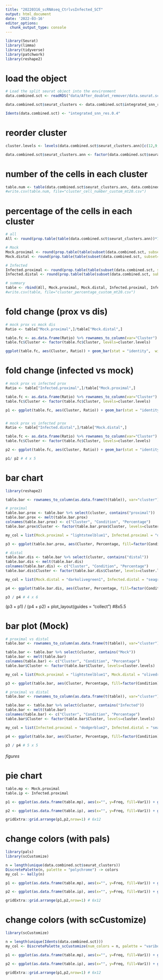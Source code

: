 ```yaml
---
title: "20220316_scRNAseq_CtrlvsInfected_SCT"
output: html_document
date: '2022-03-16'
editor_options: 
  chunk_output_type: console
---
```


```r
library(Seurat)
library(limma)
library(tidyverse)
library(patchwork)
library(reshape2)
```

# load the object
```r
# Load the split seurat object into the environment
data.combined.sct <- readRDS("data/After_doublet_remover/data.seurat.sct.PrepSCTFindMarkers_custom_mt20.rds")

data.combined.sct$seurat_clusters <- data.combined.sct$integrated_snn_res.0.4

Idents(data.combined.sct) <- "integrated_snn_res.0.4"
```

# reorder cluster
```r
cluster.levels <- levels(data.combined.sct$seurat_clusters.ann)[c(12,9,1:8,10,11,13,14)]

data.combined.sct$seurat_clusters.ann <- factor(data.combined.sct$seurat_clusters.ann, levels=cluster.levels)
```

# number of the cells in each cluster
```r
table.num <- table(data.combined.sct$seurat_clusters.ann, data.combined.sct$orig.ident)
#write.csv(table.num, file="cluster_cell_number_custom_mt20.csv")
```

# percentage of the cells in each cluster
```r
# all
All <- round(prop.table(table(data.combined.sct$seurat_clusters.ann))*100,1)

# Mock
Mock.proximal <- round(prop.table(table(subset(data.combined.sct, subset=orig.ident=="Mock.prox")$seurat_clusters.ann))*100,1)
Mock.distal <- round(prop.table(table(subset(data.combined.sct, subset=orig.ident=="Mock.dis")$seurat_clusters.ann))*100,1)

# Infected
Infected.proximal <- round(prop.table(table(subset(data.combined.sct, subset=orig.ident=="Infected.prox")$seurat_clusters.ann))*100,1)
Infected.distal <- round(prop.table(table(subset(data.combined.sct, subset=orig.ident=="Infected.dis")$seurat_clusters.ann))*100,1)

# summary
table <- rbind(All, Mock.proximal, Mock.distal, Infected.proximal, Infected.distal)
#write.csv(table, file="cluster_percentage_custom_mt20.csv")
```

# fold change (prox vs dis)
```r
# mock prox vs mock dis 
Ratio <- table["Mock.proximal",]/table["Mock.distal",]

table.fc <- as.data.frame(Ratio) %>% rownames_to_column(var="Cluster")
table.fc$Cluster <- factor(table.fc$Cluster, levels=cluster.levels)

ggplot(table.fc, aes(Cluster, Ratio)) + geom_bar(stat = "identity",  width = 0.4, position=position_dodge(width = 0.5)) + scale_fill_manual("grey60") + geom_hline(yintercept=1,linetype=2) + ylab("Ratio (Prox/Dis)") + ylim(0,2) + theme_bw() + theme(axis.text.x = element_text(angle = 45, vjust = 0.8, hjust= 0.8)) # 3 x 4 
```

# fold change (infected vs mock)
```r
# mock prox vs infected prox
Ratio <- table["Infected.proximal",]/table["Mock.proximal",]

table.fc <- as.data.frame(Ratio) %>% rownames_to_column(var="Cluster")
table.fc$Cluster <- factor(table.fc$Cluster, levels=cluster.levels)

p1 <- ggplot(table.fc, aes(Cluster, Ratio)) + geom_bar(stat = "identity",  width = 0.4, position=position_dodge(width = 0.5)) + scale_fill_manual("grey60") + theme_bw() + geom_hline(yintercept=1,linetype=2, color="firebrick2") + ylab("Ratio (Infected/Mock)") + ggtitle("Proximal") + theme(axis.text.x = element_text(angle = 45, vjust = 0.8, hjust= 0.8)) + ylim(0,2) # 4 x 8 


# mock prox vs infected prox
Ratio <- table["Infected.distal",]/table["Mock.distal",]

table.fc <- as.data.frame(Ratio) %>% rownames_to_column(var="Cluster")
table.fc$Cluster <- factor(table.fc$Cluster, levels=cluster.levels)

p2 <- ggplot(table.fc, aes(Cluster, Ratio)) + geom_bar(stat = "identity",  width = 0.4, position=position_dodge(width = 0.5)) + scale_fill_manual("grey60") + theme_bw() + geom_hline(yintercept=1,linetype=2, color="firebrick2") + ylab("Ratio (Infected/Mock)") + ggtitle("Distal") + theme(axis.text.x = element_text(angle = 45, vjust = 0.8, hjust= 0.8))

p1/ p2 # 4 x 5
```

# bar chart 
```r
library(reshape2)

table.bar <- rownames_to_column(as.data.frame(t(table)), var="cluster")

# proximal
table.bar.prox <- table.bar %>% select(cluster, contains("proximal"))
table.bar.prox <- melt(table.bar.prox)
colnames(table.bar.prox) <- c("Cluster", "Condition", "Percentage")
table.bar.prox$Cluster <- factor(table.bar.prox$Cluster, levels=cluster.levels)

my_col = list(Mock.proximal = "lightsteelblue1", Infected.proximal = "dodgerblue3")

p3 <- ggplot(table.bar.prox, aes(Cluster, Percentage, fill=factor(Condition))) + geom_bar(stat = "identity",  width = 0.4, position=position_dodge(width = 0.5)) + scale_fill_manual(values=my_col) + theme_bw() + ylim(0, 25) + ggtitle("Proximal") + theme(axis.text.x = element_text(angle = 45, vjust = 0.8, hjust= 0.8))

# distal
table.bar.dis <- table.bar %>% select(cluster, contains("distal"))
table.bar.dis <- melt(table.bar.dis)
colnames(table.bar.dis) <- c("Cluster", "Condition", "Percentage")
table.bar.dis$Cluster <- factor(table.bar.dis$Cluster, levels=cluster.levels)

my_col = list(Mock.distal = "darkolivegreen1", Infected.distal = "seagreen4")

p4 <- ggplot(table.bar.dis, aes(Cluster, Percentage, fill=factor(Condition))) + geom_bar(stat = "identity",  width = 0.4, position=position_dodge(width = 0.5)) + scale_fill_manual(values=my_col) + theme_bw() + ylim(0, 25) + ggtitle("Distal") + theme(axis.text.x = element_text(angle = 45, vjust = 0.8, hjust= 0.8))

p3 / p4 # 4 x 6
```

(p3 + p1) / (p4 + p2) + plot_layout(guides = "collect") #8x5.5


# bar plot (Mock)
```r
# proximal vs distal
table.bar <- rownames_to_column(as.data.frame(t(table)), var="cluster")

table.bar <- table.bar %>% select(cluster, contains("Mock"))
table.bar <- melt(table.bar)
colnames(table.bar) <- c("Cluster", "Condition", "Percentage")
table.bar$Cluster <- factor(table.bar$Cluster, levels=cluster.levels)

my_col = list(Mock.proximal = "lightsteelblue1", Mock.distal = "olivedrab1")

p3 <- ggplot(table.bar, aes(Cluster, Percentage, fill=factor(Condition))) + geom_bar(stat = "identity",  width = 0.4, position=position_dodge(width = 0.5)) + scale_fill_manual(values=my_col) + theme_bw() + ylim(0, 20) + theme(axis.text.x = element_text(angle = 45, vjust = 0.8, hjust= 0.8))

# proximal vs distal
table.bar <- rownames_to_column(as.data.frame(t(table)), var="cluster")

table.bar <- table.bar %>% select(cluster, contains("Infected"))
table.bar <- melt(table.bar)
colnames(table.bar) <- c("Cluster", "Condition", "Percentage")
table.bar$Cluster <- factor(table.bar$Cluster, levels=cluster.levels)

my_col = list(Infected.proximal = "dodgerblue2", Infected.distal = "seagreen4")

p4 <- ggplot(table.bar, aes(Cluster, Percentage, fill=factor(Condition))) + geom_bar(stat = "identity",  width = 0.4, position=position_dodge(width = 0.5)) + scale_fill_manual(values=my_col) + theme_bw() + ylim(0, 20) + theme(axis.text.x = element_text(angle = 45, vjust = 0.8, hjust= 0.8))

p3 / p4 # 5 x 5
```






###### figures ######

# pie chart 
```r
table.mp <- Mock.proximal
table.ip <- Infected.proximal

p1 <- ggplot(as.data.frame(table.mp), aes(x="", y=Freq, fill=Var1)) + geom_bar(stat="identity", width=1, color='black') + coord_polar("y", start=0) + geom_text(aes(label = paste0(Freq, "%")), position = position_stack(vjust = 0.5)) + theme_classic() + theme(axis.line = element_blank(), axis.text = element_blank(), axis.ticks = element_blank(), plot.title = element_text(hjust = 0.5, color = "#666666")) + labs(x = NULL, y = NULL, fill = NULL, title = "Control")

p2 <- ggplot(as.data.frame(table.ip), aes(x="", y=Freq, fill=Var1)) + geom_bar(stat="identity", width=1, color='black') + coord_polar("y", start=0) + geom_text(aes(label = paste0(Freq, "%")), position = position_stack(vjust = 0.5)) + theme_classic() + theme(axis.line = element_blank(), axis.text = element_blank(), axis.ticks = element_blank(), plot.title = element_text(hjust = 0.5, color = "#666666")) + labs(x = NULL, y = NULL, fill = NULL, title = "Infected")

gridExtra::grid.arrange(p1,p2,nrow=1) # 6x12
```

# change colors (with pals)
```r
library(pals)
library(scCustomize)

n = length(unique(data.combined.sct$seurat_clusters))
DiscretePalette(n, palette = "polychrome") -> colors
my_col >- kelly(n)

p1 <- ggplot(as.data.frame(table.mp), aes(x="", y=Freq, fill=Var1)) + geom_bar(stat="identity", width=1, color='black') + coord_polar("y", start=0) + geom_text(aes(label = paste0(Freq, "%")), position = position_stack(vjust = 0.5)) + theme_classic() + theme(axis.line = element_blank(), axis.text = element_blank(), axis.ticks = element_blank(), plot.title = element_text(hjust = 0.5, color = "#666666")) + scale_fill_manual(values=my_col) + labs(x = NULL, y = NULL, fill = NULL, title = "Control")

p2 <- ggplot(as.data.frame(table.ip), aes(x="", y=Freq, fill=Var1)) + geom_bar(stat="identity", width=1, color='black') + coord_polar("y", start=0) + geom_text(aes(label = paste0(Freq, "%")), position = position_stack(vjust = 0.5)) + theme_classic() + theme(axis.line = element_blank(), axis.text = element_blank(), axis.ticks = element_blank(), plot.title = element_text(hjust = 0.5, color = "#666666")) + scale_fill_manual(values=my_col) + labs(x = NULL, y = NULL, fill = NULL, title = "Infected")

gridExtra::grid.arrange(p1,p2,nrow=1) # 6x12
```

# change colors (with scCustomize)
```r
library(scCustomize)

n = length(unique(Idents(data.combined.sct)))
my_col <- DiscretePalette_scCustomize(num_colors = n, palette = "varibow", shuffle_pal = TRUE, seed = 123)

p1 <- ggplot(as.data.frame(table.mp), aes(x="", y=Freq, fill=Var1)) + geom_bar(stat="identity", width=1, color='black') + coord_polar("y", start=0) + geom_text(aes(label = paste0(Freq, "%")), position = position_stack(vjust = 0.5)) + theme_classic() + theme(axis.line = element_blank(), axis.text = element_blank(), axis.ticks = element_blank(), plot.title = element_text(hjust = 0.5, color = "#666666")) + scale_fill_manual(values=my_col) + labs(x = NULL, y = NULL, fill = NULL, title = "Control")

p2 <- ggplot(as.data.frame(table.ip), aes(x="", y=Freq, fill=Var1)) + geom_bar(stat="identity", width=1, color='black') + coord_polar("y", start=0) + geom_text(aes(label = paste0(Freq, "%")), position = position_stack(vjust = 0.5)) + theme_classic() + theme(axis.line = element_blank(), axis.text = element_blank(), axis.ticks = element_blank(), plot.title = element_text(hjust = 0.5, color = "#666666")) + scale_fill_manual(values=my_col) + labs(x = NULL, y = NULL, fill = NULL, title = "Infected")

gridExtra::grid.arrange(p1,p2,nrow=1) # 6x12
```


